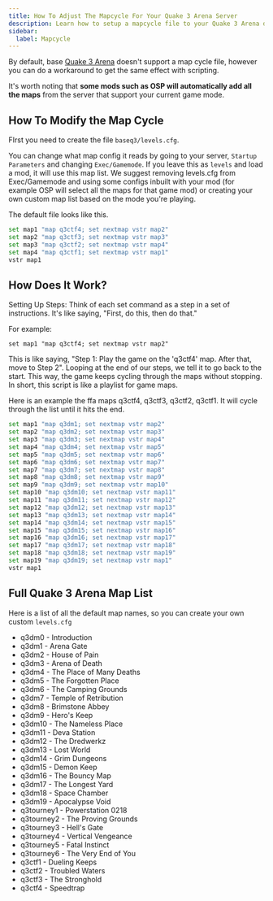 ```yaml
---
title: How To Adjust The Mapcycle For Your Quake 3 Arena Server
description: Learn how to setup a mapcycle file to your Quake 3 Arena dedicated server.
sidebar:
  label: Mapcycle
---
```


By default, base [Quake 3 Arena](https://www.gamehostbros.com/quake-3-arena-server-hosting/) doesn't support a map cycle file, however you can do a workaround to get the same effect with scripting.

It's worth noting that **some mods such as OSP will automatically add all the maps** from the server that support your current game mode.

## How To Modify the Map Cycle

FIrst you need to create the file `baseq3/levels.cfg`.

You can change what map config it reads by going to your server, `Startup Parameters` and changing `Exec/Gamemode`. If you leave this as `levels` and load a mod, it will use this map list. We suggest removing levels.cfg from Exec/Gamemode and using some configs inbuilt with your mod (for example OSP will select all the maps for that game mod) or creating your own custom map list based on the mode you're playing.

The default file looks like this.

```bash title="levels.cfg"
set map1 "map q3ctf4; set nextmap vstr map2"
set map2 "map q3ctf3; set nextmap vstr map3"
set map3 "map q3ctf2; set nextmap vstr map4"
set map4 "map q3ctf1; set nextmap vstr map1"
vstr map1
```

## How Does It Work?
Setting Up Steps: Think of each set command as a step in a set of instructions. It's like saying, "First, do this, then do that."

For example:

`set map1 "map q3ctf4; set nextmap vstr map2"`

This is like saying, "Step 1: Play the game on the 'q3ctf4' map. After that, move to Step 2". Looping at the end of our steps, we tell it to go back to the start. This way, the game keeps cycling through the maps without stopping. In short, this script is like a playlist for game maps.

Here is an example the ffa maps q3ctf4, q3ctf3, q3ctf2, q3ctf1. It will cycle through the list until it hits the end.

```bash title="ffa-levels.cfg"
set map1 "map q3dm1; set nextmap vstr map2"
set map2 "map q3dm2; set nextmap vstr map3"
set map3 "map q3dm3; set nextmap vstr map4"
set map4 "map q3dm4; set nextmap vstr map5"
set map5 "map q3dm5; set nextmap vstr map6"
set map6 "map q3dm6; set nextmap vstr map7"
set map7 "map q3dm7; set nextmap vstr map8"
set map8 "map q3dm8; set nextmap vstr map9"
set map9 "map q3dm9; set nextmap vstr map10"
set map10 "map q3dm10; set nextmap vstr map11"
set map11 "map q3dm11; set nextmap vstr map12"
set map12 "map q3dm12; set nextmap vstr map13"
set map13 "map q3dm13; set nextmap vstr map14"
set map14 "map q3dm14; set nextmap vstr map15"
set map15 "map q3dm15; set nextmap vstr map16"
set map16 "map q3dm16; set nextmap vstr map17"
set map17 "map q3dm17; set nextmap vstr map18"
set map18 "map q3dm18; set nextmap vstr map19"
set map19 "map q3dm19; set nextmap vstr map1"
vstr map1
```

## Full Quake 3 Arena Map List
Here is a list of all the default map names, so you can create your own custom `levels.cfg`

- q3dm0 - Introduction
- q3dm1 - Arena Gate
- q3dm2 - House of Pain
- q3dm3 - Arena of Death
- q3dm4 - The Place of Many Deaths
- q3dm5 - The Forgotten Place
- q3dm6 - The Camping Grounds
- q3dm7 - Temple of Retribution
- q3dm8 - Brimstone Abbey
- q3dm9 - Hero's Keep
- q3dm10 - The Nameless Place
- q3dm11 - Deva Station
- q3dm12 - The Dredwerkz
- q3dm13 - Lost World
- q3dm14 - Grim Dungeons
- q3dm15 - Demon Keep
- q3dm16 - The Bouncy Map
- q3dm17 - The Longest Yard
- q3dm18 - Space Chamber
- q3dm19 - Apocalypse Void
- q3tourney1 - Powerstation 0218
- q3tourney2 - The Proving Grounds
- q3tourney3 - Hell's Gate
- q3tourney4 - Vertical Vengeance
- q3tourney5 - Fatal Instinct
- q3tourney6 - The Very End of You
- q3ctf1 - Dueling Keeps
- q3ctf2 - Troubled Waters
- q3ctf3 - The Stronghold
- q3ctf4 - Speedtrap